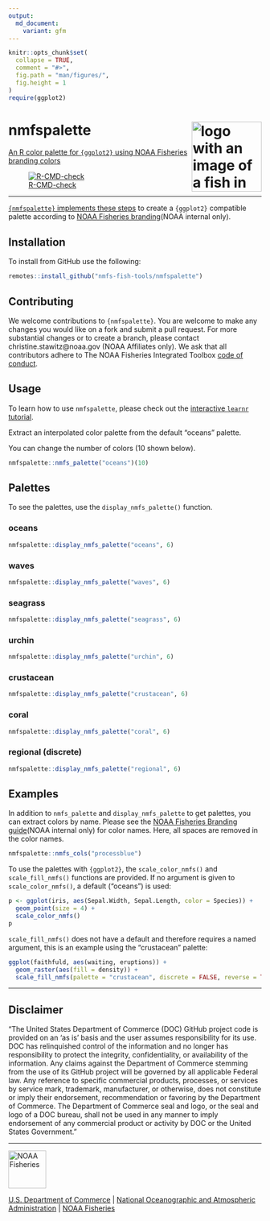 ```yaml
---
output: 
  md_document:
    variant: gfm
---
```


<!-- README.md is generated from README.Rmd. Please edit README.Rmd -->

```r
knitr::opts_chunk$set(
  collapse = TRUE,
  comment = "#>",
  fig.path = "man/figures/",
  fig.height = 1
)
require(ggplot2)
```

# nmfspalette <a href={https:://nmfs-fish-tools.github.io/nmfspalette}><img src="man/figures/logo.png" align="right" width=139 height=139 alt="logo with an image of a fish in multiple palette colors" />

An R color palette for `{ggplot2}` using NOAA Fisheries branding colors

![R-CMD-check](https://github.com/nmfs-fish-tools/nmfspalette/workflows/call-r-cmd-check/badge.svg)

**************
`{nmfspalette}` implements these [steps](https://drsimonj.svbtle.com/creating-corporate-colour-palettes-for-ggplot2) to create a `{ggplot2}` compatible palette according to [NOAA Fisheries branding](https://drive.google.com/drive/folders/1pcMRQHGdzX4NfsiDNTCYIBpRyP1-F57J)(NOAA internal only).

## Installation 

To install from GitHub use the following:
```r
remotes::install_github("nmfs-fish-tools/nmfspalette")
```

## Contributing
We welcome contributions to `{nmfspalette}`. You are welcome to make any changes you would like on a fork and submit a pull request. For more substantial changes or to create a branch, please contact christine.stawitz@noaa.gov (NOAA Affiliates only). We ask that all contributors adhere to The NOAA Fisheries Integrated Toolbox [code of conduct](https://github.com/nmfs-fish-tools/Resources/blob/main/CONTRIBUTING.md).


## Usage 
To learn how to use `nmfspalette`, please check out the [interactive `learnr` tutorial](https://connect.fisheries.noaa.gov/colors/).

Extract an interpolated color palette from the default "oceans" palette. 

You can change the number of colors (10 shown below).
```r
nmfspalette::nmfs_palette("oceans")(10)
```

## Palettes
To see the palettes, use the `display_nmfs_palette()` function.

### oceans
```r
nmfspalette::display_nmfs_palette("oceans", 6)
```

### waves
```r
nmfspalette::display_nmfs_palette("waves", 6)
```

### seagrass
```r
nmfspalette::display_nmfs_palette("seagrass", 6)
```

### urchin
```r
nmfspalette::display_nmfs_palette("urchin", 6)
```

### crustacean
```r
nmfspalette::display_nmfs_palette("crustacean", 6)
```

### coral
```r
nmfspalette::display_nmfs_palette("coral", 6)
```

### regional (discrete)
```r
nmfspalette::display_nmfs_palette("regional", 6)
```

## Examples

In addition to `nmfs_palette` and `display_nmfs_palette` to get palettes, you can extract colors by name. Please see the [NOAA Fisheries Branding guide](https://drive.google.com/drive/folders/1pcMRQHGdzX4NfsiDNTCYIBpRyP1-F57J)(NOAA internal only) for color names. Here, all spaces are removed in the color names.

```r
nmfspalette::nmfs_cols("processblue")
```

To use the palettes with `{ggplot2}`, the `scale_color_nmfs()` and `scale_fill_nmfs()` functions are provided. If no argument is given to `scale_color_nmfs()`, a default ("oceans") is used:

```r
p <- ggplot(iris, aes(Sepal.Width, Sepal.Length, color = Species)) +
  geom_point(size = 4) +
  scale_color_nmfs()
p
```

`scale_fill_nmfs()` does not have a default and therefore requires a named argument, this is an example using the "crustacean" palette:
```r
ggplot(faithfuld, aes(waiting, eruptions)) +
  geom_raster(aes(fill = density)) +
  scale_fill_nmfs(palette = "crustacean", discrete = FALSE, reverse = TRUE)
```

**************

## Disclaimer

“The United States Department of Commerce (DOC) GitHub project code is provided on an ‘as is’ basis and the user assumes responsibility for its use. DOC has relinquished control of the information and no longer has responsibility to protect the integrity, confidentiality, or availability of the information. Any claims against the Department of Commerce stemming from the use of its GitHub project will be governed by all applicable Federal law. Any reference to specific commercial products, processes, or services by service mark, trademark, manufacturer, or otherwise, does not constitute or imply their endorsement, recommendation or favoring by the Department of Commerce. The Department of Commerce seal and logo, or the seal and logo of a DOC bureau, shall not be used in any manner to imply endorsement of any commercial product or activity by DOC or the United States Government.”

***** *******
<a href="https://www.fisheries.noaa.gov/"><img src="man/figures/noaa-fisheries-rgb-2line-horizontal-small.png" height=75 alt="NOAA Fisheries" />

 
[U.S. Department of Commerce](https://www.commerce.gov/) | [National Oceanographic and Atmospheric Administration](https://www.noaa.gov) | [NOAA Fisheries](https://www.fisheries.noaa.gov/)
